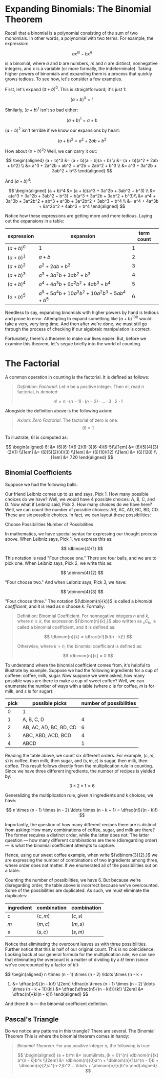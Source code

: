 # Expanding Binomials: The Binomial Theorem

Recall that a binomial is a polynomial consisting of the sum of two
monomials. In other words, a polynomial with two terms. For example, the
expression:

$$
	ax^m - bx^n
$$

is a binomial, where ${a}$ and ${b}$ are numbers, ${m}$ and ${n}$ are
distinct, nonnegative integers, and ${x}$ is a variable (or more formally,
the indeterminate). Taking higher powers of binomials and expanding them is
a process that quickly grows tedious. To see how, let's consider a few
examples.

First, let's expand ${(a + b)^0.}$ This is straightforward; it's just
${1:}$

$$
	(a + b)^0 = 1
$$

Similarly, ${(a + b)^1}$ isn't so bad either:

$$
	(a + b)^1 = a + b
$$

$(a + b)^2$ isn't terrible if we know our expansions by heart:

$$
	(a + b)^2 = a^2 + 2ab + b^2
$$

How about ${(a + b)^3}$? Well, we can carry it out:

$$
	\begin{aligned}
		(a + b)^3 &= (a + b)(a + b)(a + b) \\ &= (a + b)(a^2 +
		2ab + b^2) \\ &= a^3 + 2a^2b + ab^2 + a^2b + 2ab^2 + b^3 \\ &= a^3 + 3a^2b +
		3ab^2 + b^3
	\end{aligned}
$$

And ${(a + b)^4:}$

$$
\begin{aligned}
	(a + b)^4 &= (a + b)(a^3 + 3a^2b + 3ab^2 + b^3) \\ &= a(a^3 + 3a^2b + 3ab^2 + b^3) + b(a^3 + 3a^2b + 3ab^2 + b^3)\\ &= a^4 + 3a^3b
	+ 3a^2b^2 + ab^3 + a^3b + 3a^2b^2 + 3ab^3 + b^4 \\ &= a^4 + 4a^3b + 6a^2b^2 + 4ab^3 + b^4
\end{aligned}
$$

Notice how these expressions are getting more and more tedious. Laying out
the expansions in a table:

| expression    | expansion                                           | term count |
| ------------- | --------------------------------------------------- | ---------- |
| ${(a + b)^0}$ | 1                                                   | 1          |
| ${(a + b)^1}$ | ${a + b}$                                           | 2          |
| ${(a + b)^2}$ | ${a^2 + 2ab + b^2}$                                 | 3          |
| ${(a + b)^3}$ | ${a^3 + 3a^2b + 3ab^2 + b^3}$                       | 4          |
| ${(a + b)^4}$ | ${a^4 + 4a^3b + 6a^2b^2 + 4ab^3 + b^4}$             | 5          |
| ${(a + b)^5}$ | ${a^5 + 5a^4b + 10a^3b^2 + 10a^2b^3 + 5ab^4 + b^5}$ | 6          |

Needless to say, expanding binomials with higher powers by hand is tedious
and prone to error. Attempting to expand something like ${(a + b)^{100}}$
would take a very, very long time. And then after we're done, we must still
go through the process of checking if our algebraic manipulation is
correct.

Fortunately, there's a theorem to make our lives easier. But, before we
examine this theorem, let's segue briefly into the world of counting.

# The Factorial

A common operation in counting is the factorial. It is defined as follows:

> _Definition: Factorial_. Let ${n}$ be a positive integer. Then ${n!,}$
> read ${n}$ factorial, is denoted:
>
> $$
> 	n! = n \cdot (n - 1) \cdot (n-2) \cdot \ldots \cdot 3 \cdot 2 \cdot 1
> $$

Alongside the definition above is the following axiom:

> _Axiom: Zero Factorial_. The factorial of zero is one: $$ 0! = 1 $$

To illustrate, ${6!}$ is computed as:

$$
\begin{aligned}
6! &= (6)(6-1)(6-2)(6-3)(6-4)(6-5)\\[1em]
&= (6)(5)(4)(3)(2)(1) \\[1em]
&= (6)(5)(2)(4)(3) \\[1em]
&= (6)(10)(12) \\[1em]
&= (6)(120) \\[1em]
&= 720
\end{aligned}
$$

## Binomial Coefficients

Suppose we had the following balls:

Our friend Leibniz comes up to us and says, Pick ${1.}$ How many possible
choices do we have? Well, we would have ${4}$ possible choices: A, B, C,
and D. Now what if Leibniz said, Pick ${2.}$ How many choices do we have
here? Well, we can count the number of possible choices: AB, AC, AD, BC,
BD, CD. These are six possible choices. In fact, we can layout these
possibilities:

Choose Possibilities Number of Possibilities

In mathematics, we have special syntax for expressing our thought process
above. When Leibniz says, Pick 1, we express this as:

$$
	\dbinom{4}{1}
$$

This notation is read "Four choose one." There are four balls, and we are
to pick one. When Leibniz says, Pick 2, we write this as:

$$
	\dbinom{4}{2}
$$

"Four choose two." And when Leibniz says, Pick 3, we have:

$$
	\dbinom{4}{3}
$$

"Four choose three." The notation ${\dbinom{n}{k}}$ is called a _binomial
coefficient_, and it is read as ${n}$ choose ${k.}$ Formally:

> Definition: Binomial Coefficient. For nonnegative integers ${n}$ and
> ${k,}$ where ${n \geq k,}$ the expression ${\binom{n}{k},}$ also written
> as ${_cC_k,}$ is called a binomial coefficient, and it is defined as:
>
> $$
> 	\dbinom{n}{k} = \dfrac{n!}{k!(n - k)!}
> $$
>
> Otherwise, where ${k > n,}$ the binomial coefficient is defined as:
>
> $$
> 	\dbinom{n}{k} = 0
> $$

To understand where the binomial coefficient comes from, it's helpful to
illustrate by example. Suppose we had the following ingredients for a cup
of coffeee: coffee, milk, sugar. Now suppose we were asked, how many
possible ways are there to make a cup of sweet coffee? Well, we can
enumerate the number of ways with a table (where ${c}$ is for coffee, ${m}$
is for milk, and ${s}$ is for sugar):

| pick | possible picks         | number of possibilities |
| ---- | ---------------------- | ----------------------- |
| 0    | 1                      |
| 1    | A, B, C, D             | 4                       |
| 2    | AB, AC, AD, BC, BD, CD | 6                       |
| 3    | ABC, ABD, ACD, BCD     | 4                       |
| 4    | ABCD                   | 1                       |

Reading the table above, we count six different orders. For example,
${(c, m, s)}$ is coffee, then milk, then sugar, and ${(s,m,c)}$ is sugar,
then milk, then coffee. This result follows directly from the
multiplication rule in counting. Since we have three different ingredients,
the number of recipes is yielded by:

$$
	3 \times 2 \times 1 = 6
$$

Generalizing the multiplication rule, given ${n}$ ingredients and ${k}$
choices, we have:

$$
	n \times (n - 1) \times (n - 2) \ldots \times (n - k + 1) = \dfrac{n!}{(n - k)!}
$$

Importantly, the question of how many different recipes there are is
distinct from asking: How many combinations of coffee, sugar, and milk are
there? The former requires a distinct order, while the latter does not. The
latter question &mdash; how many different combinations are there
(disregarding order) &mdash; is what the binomial coefficient attempts to
capture.

Hence, using our sweet coffee example, when write ${\dbinom{3}{2},}$ we are
expressing the number of combinations of two ingredients among three, where
order does not matter. If we enumerated all of the possibilities out on a
table:

Counting the number of possibilities, we have ${6.}$ But because we're
disregarding order, the table above is incorrect because we've overcounted.
Some of the possibilities are duplicated. As such, we must eliminate the
duplicates:

| ingredient | combination | combination |
| ---------- | ----------- | ----------- |
| ${c}$      | ${(c, m)}$  | ${(c, s)}$  |
| ${m}$      | ${(m, c)}$  | ${(m, s)}$  |
| ${s}$      | ${(s, c)}$  | ${(s, m)}$  |

Notice that eliminating the overcount leaves us with three possibilities.
Further notice that this is half of our original count. This is no
coincidence. Looking back at our general formula for the multiplication
rule, we can see that eliminating the overcount is a matter of dividing by
a ${k!}$ term (since we've overcounted by a factor of ${k!}$):

$$
\begin{aligned} n \times (n - 1) \times (n - 2) \ldots \times (n - k +
1) &= \dfrac{n!}{(n - k)!} \\[2em] \dfrac{n \times (n - 1) \times (n - 2)
\ldots \times (n - k + 1)}{k!} &= \dfrac{\dfrac{n!}{(n - k)!}}{k!} \\[2em]
&= \dfrac{n!}{k!(n - k)!} \end{aligned}
$$

And there it is &mdash; the binomial coefficient definition.

## Pascal's Triangle

Do we notice any patterns in this triangle? There are several. The Binomial
Theorem This is where the binomial theorem comes in handy:

> _Binomial Theorem_. For any positive integer ${n,}$ the following is
> true:
>
> $$
> \begin{aligned} (a + b)^n &= \sum\limits_{k = 0}^{n} \dbinom{n}{k}
> a^{n - k}b^k \\[2em] &= \dbinom{n}{0}a^n + \dbinom{n}{1}a^{n - 1}b +
> \dbinom{n}{2}a^{n-2}b^2 + \ldots + \dbinom{n}{n}b^n \end{aligned}
> $$
